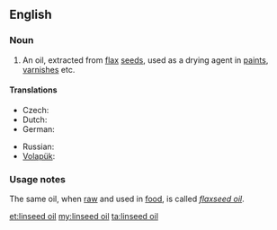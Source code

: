 ==English==

===Noun===
{{en-noun|sg=[[linseed]] [[oil]]}}

# An oil, extracted from [[flax]] [[seed]]s, used as a drying agent in [[paint]]s, [[varnish]]es etc.

====Translations====

{{trans-top|an oil}}
* Czech: {{t-|cs|lněný olej|m}}
* Dutch: {{t|nl|lijnzaadolie}}
* German: {{t|de|Leinsamenöl|n}}
{{trans-mid}}
* Russian: {{t|ru|льняное масло|n|sc=Cyrl|tr=l'njanóje máslo}}
* [[Volapük]]: {{t|vo|linumaleül}}
{{trans-bottom}}

===Usage notes===
The same oil, when [[raw]] and used in [[food]], is called ''[[flaxseed oil]]''.

[[et:linseed oil]]
[[my:linseed oil]]
[[ta:linseed oil]]